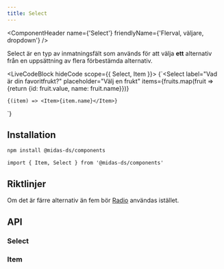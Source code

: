 ```yaml
---
title: Select
---
```



<ComponentHeader
  name={'Select'}
  friendlyName={'Flerval, väljare, dropdown'}
/>

Select är en typ av inmatningsfält som används för att välja **ett** alternativ från en uppsättning av flera förbestämda alternativ.

<LiveCodeBlock hideCode scope={{ Select, Item }}>
  {`<Select
    label="Vad är din favoritfrukt?"
    placeholder="Välj en frukt"
    items={fruits.map(fruit => {return {id: fruit.value, name: fruit.name}})}
>
    {(item) => <Item>{item.name}</Item>}
</Select>`}
</LiveCodeBlock>

## Installation

```bash npm2yarn
npm install @midas-ds/components
```

```tsx
import { Item, Select } from '@midas-ds/components'
```


## Riktlinjer

 Om det är färre alternativ än fem bör [Radio](./radio.mdx) användas istället.

## API

### Select

<PropTable name='Select' />

### Item

<PropTable
  name='Item'
  defaultOpen={false}
/>
